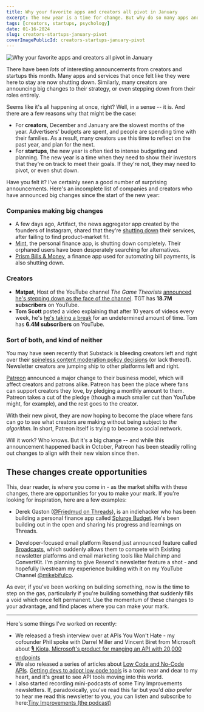 ```yaml
---
title: Why your favorite apps and creators all pivot in January
excerpt: The new year is a time for change. But why do so many apps and creators pivot in January? We explore the psychology behind the new year's pivot.
tags: [creators, startups, psychology]
date: 01-16-2024
slug: creators-startups-january-pivot
coverImagePublicId: creators-startups-january-pivot
---
```


<Image
  publicId="newsletters/creators-startups-january-pivot/cover"
  alt="Why your favorite apps and creators all pivot in January"
/>

There have been _lots_ of interesting announcements from creators and startups this month. Many apps and services that once felt like they were here to stay are now shutting down. Similarly, many creators are announcing big changes to their strategy, or even stepping down from their roles entirely.

Seems like it's all happening at once, right? Well, in a sense -- it is. And there are a few reasons why that might be the case:

- For **creators**, December and January are the slowest months of the year. Advertisers' budgets are spent, and people are spending time with their families. As a result, many creators use this time to reflect on the past year, and plan for the next.
- For **startups**, the new year is often tied to intense budgeting and planning. The new year is a time when they need to show their investors that they're on track to meet their goals. If they're not, they may need to pivot, or even shut down.

Have you felt it? I've certainly seen a good number of surprising announcements. Here's an incomplete list of companies and creators who have announced big changes since the start of the new year:

### Companies making big changes
- A few days ago, Artifact, the news aggregator app created by the founders of Instagram, shared that they're [shutting down](https://medium.com/artifact-news/shutting-down-artifact-1e70de46d419) their services, after failing to find product-market fit.
- [Mint](https://www.mint.com), the personal finance app, is shutting down completely. Their orphaned users have been desperately searching for alternatives.
- [Prism Bills & Money](https://prism.com), a finance app used for automating bill payments, is also shutting down.

### Creators

- **Matpat**, Host of the YouTube channel _The Game Theorists_ [announced he's stepping down as the face of the channel](https://youtu.be/8R1_TqU68yo?si=1PQEWufTl_letIcO). TGT has **18.7M subscribers** on YouTube.
- **Tom Scott** posted a video explaining that after 10 years of videos every week, he's [he's taking a break](https://youtu.be/7DKv5H5Frt0?si=2W-72NhfIviI0TI5) for an undetermined amount of time. Tom has **6.4M subscribers** on YouTube.


### Sort of both, and kind of neither

You may have seen recently that Substack is bleeding creators left and right over their [spineless content moderation policy decisions](https://mashable.com/article/why-are-people-leaving-substack-content-moderation-controversy) (or lack thereof). Newsletter creators are jumping ship to other platforms left and right.

[Patreon](https://news.patreon.com/articles/patreon-reimagined) announced a major change to their business model, which will affect creators and patrons alike. Patreon has been the place where fans can support creators they love, by pledging a monthly amount to them. Patreon takes a cut of the pledge (though a much smaller cut than YouTube might, for example), and the rest goes to the creator.

With their new pivot, they are now hoping to become the place where fans can go to see what creators are making without being subject to _the algorithm._ In short, Patreon itself is trying to become a social network.

Will it work? Who knows. But it's a big change -- and while this announcement happened back in October, Patreon has been steadily rolling out changes to align with their new vision since then.

## These changes create opportunities

This, dear reader, is where you come in - as the market shifts with these changes, there are opportunities for you to make your mark. If you're looking for inspiration, here are a few examples:

- Derek Gaston ([@Friedmud on Threads](https://threads.net/@friedmud)), is an indiehacker who has been building a personal finance app called [Splurge Budget](https://splurgebudget.com/). He's been building out in the open and sharing his progress and learnings on Threads.

- Developer-focused email platform Resend just announced feature called [Broadcasts](https://resend.com/blog/send-marketing-emails-with-resend-broadcasts), which suddenly allows them to compete with Existing newsletter platforms and email marketing tools like Mailchimp and ConvertKit. I'm planning to give Resend's newsletter feature a shot - and hopefully livestream my experience building with it on my YouTube Channel [@mikebifulco](https://youtube.com/@mikebifulco).

As ever, if you've been working on building something, now is the time to step on the gas, particularly if you're building something that suddenly fills a void which once felt permanent. Use the momentum of these changes to your advantage, and find places where you can make your mark.

---

Here's some things I've worked on recently:

- We released a fresh interview over at APIs You Won't Hate - my cofounder Phil spoke with Darrel Miller and Vincent Biret from Microsoft about [🎙️ Kiota, Microsoft's product for manging an API with 20,000 endpoints](https://apisyouwonthate.com/podcast/microsoft-kiota-graph-api-darrel-miller-vincent-biret/)
- We also released a series of articles about [Low Code and No-Code APIs](https://apisyouwonthate.com/newsletter/low-code-no-code-apis/). [Getting devs to adopt low code tools](https://mikebifulco.com/posts/devs-its-okay-to-use-no-code-tools) is a topic near and dear to my heart, and it's great to see API tools moving into this world.
- I also started recording mini-podcasts of some Tiny Improvements newsletters. If, paradoxically, you've read this far but you'd _also_ prefer to hear me read this newsletter to you, you can listen and subscribe to here:[Tiny Improvements (the podcast)](https://tinyimprovements.transistor.fm/)
